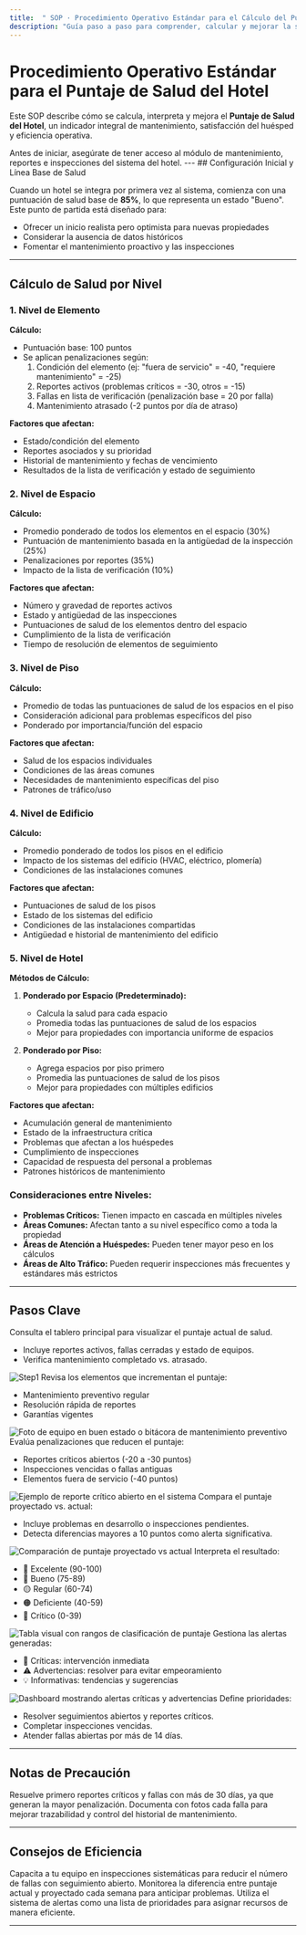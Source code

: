 ```yaml
---
title:  " SOP · Procedimiento Operativo Estándar para el Cálculo del Puntaje de Salud del Hotel"
description: "Guía paso a paso para comprender, calcular y mejorar la salud operativa de un hotel"
---
```


# Procedimiento Operativo Estándar para el Puntaje de Salud del Hotel

Este SOP describe cómo se calcula, interpreta y mejora el **Puntaje de Salud del Hotel**, un indicador integral de mantenimiento, satisfacción del huésped y eficiencia operativa.

<Note>
Antes de iniciar, asegúrate de tener acceso al módulo de mantenimiento, reportes e inspecciones del sistema del hotel.
</Note>
---
## Configuración Inicial y Línea Base de Salud

Cuando un hotel se integra por primera vez al sistema, comienza con una puntuación de salud base de **85%**, lo que representa un estado "Bueno". Este punto de partida está diseñado para:

- Ofrecer un inicio realista pero optimista para nuevas propiedades
- Considerar la ausencia de datos históricos
- Fomentar el mantenimiento proactivo y las inspecciones

---
## Cálculo de Salud por Nivel

### 1. Nivel de Elemento
**Cálculo:**
- Puntuación base: 100 puntos
- Se aplican penalizaciones según:
  1. Condición del elemento (ej: "fuera de servicio" = -40, "requiere mantenimiento" = -25)
  2. Reportes activos (problemas críticos = -30, otros = -15)
  3. Fallas en lista de verificación (penalización base = 20 por falla)
  4. Mantenimiento atrasado (-2 puntos por día de atraso)

**Factores que afectan:**
- Estado/condición del elemento
- Reportes asociados y su prioridad
- Historial de mantenimiento y fechas de vencimiento
- Resultados de la lista de verificación y estado de seguimiento

### 2. Nivel de Espacio
**Cálculo:**
- Promedio ponderado de todos los elementos en el espacio (30%)
- Puntuación de mantenimiento basada en la antigüedad de la inspección (25%)
- Penalizaciones por reportes (35%)
- Impacto de la lista de verificación (10%)

**Factores que afectan:**
- Número y gravedad de reportes activos
- Estado y antigüedad de las inspecciones
- Puntuaciones de salud de los elementos dentro del espacio
- Cumplimiento de la lista de verificación
- Tiempo de resolución de elementos de seguimiento

### 3. Nivel de Piso
**Cálculo:**
- Promedio de todas las puntuaciones de salud de los espacios en el piso
- Consideración adicional para problemas específicos del piso
- Ponderado por importancia/función del espacio

**Factores que afectan:**
- Salud de los espacios individuales
- Condiciones de las áreas comunes
- Necesidades de mantenimiento específicas del piso
- Patrones de tráfico/uso

### 4. Nivel de Edificio
**Cálculo:**
- Promedio ponderado de todos los pisos en el edificio
- Impacto de los sistemas del edificio (HVAC, eléctrico, plomería)
- Condiciones de las instalaciones comunes

**Factores que afectan:**
- Puntuaciones de salud de los pisos
- Estado de los sistemas del edificio
- Condiciones de las instalaciones compartidas
- Antigüedad e historial de mantenimiento del edificio

### 5. Nivel de Hotel
**Métodos de Cálculo:**
1. **Ponderado por Espacio (Predeterminado):** 
   - Calcula la salud para cada espacio
   - Promedia todas las puntuaciones de salud de los espacios
   - Mejor para propiedades con importancia uniforme de espacios

2. **Ponderado por Piso:**
   - Agrega espacios por piso primero
   - Promedia las puntuaciones de salud de los pisos
   - Mejor para propiedades con múltiples edificios

**Factores que afectan:**
- Acumulación general de mantenimiento
- Estado de la infraestructura crítica
- Problemas que afectan a los huéspedes
- Cumplimiento de inspecciones
- Capacidad de respuesta del personal a problemas
- Patrones históricos de mantenimiento

### Consideraciones entre Niveles:
- **Problemas Críticos:** Tienen impacto en cascada en múltiples niveles
- **Áreas Comunes:** Afectan tanto a su nivel específico como a toda la propiedad
- **Áreas de Atención a Huéspedes:** Pueden tener mayor peso en los cálculos
- **Áreas de Alto Tráfico:** Pueden requerir inspecciones más frecuentes y estándares más estrictos
---
## Pasos Clave

<Steps titleSize="h3">
  <Step title="Paso 1 · Identificar el Puntaje Actual" icon="circle-check" iconType="solid" stepNumber={1}>
    Consulta el tablero principal para visualizar el puntaje actual de salud.
    <ul>
      <li>Incluye reportes activos, fallas cerradas y estado de equipos.</li>
      <li>Verifica mantenimiento completado vs. atrasado.</li>
    </ul>
    <img src="/images/STEP1.png" alt="Step1" />
  </Step>

  <Step title="Paso 2 · Revisar Factores Positivos" icon="check" iconType="solid" stepNumber={2}>
    Revisa los elementos que incrementan el puntaje:
    <ul>
      <li>Mantenimiento preventivo regular</li>
      <li>Resolución rápida de reportes</li>
      <li>Garantías vigentes</li>
    </ul>
    <img src="/images/STEP2.png" alt="Foto de equipo en buen estado o bitácora de mantenimiento preventivo" />
  </Step>

  <Step title="Paso 3 · Detectar Factores Negativos" icon="flag" iconType="solid" stepNumber={3}>
    Evalúa penalizaciones que reducen el puntaje:
    <ul>
      <li>Reportes críticos abiertos (-20 a -30 puntos)</li>
      <li>Inspecciones vencidas o fallas antiguas</li>
      <li>Elementos fuera de servicio (-40 puntos)</li>
    </ul>
    <img src="/images/STEP3.png" alt="Ejemplo de reporte crítico abierto en el sistema" />
  </Step>

  <Step title="Paso 4 · Analizar Puntaje Proyectado" icon="chart-bar" iconType="solid" stepNumber={4}>
    Compara el puntaje proyectado vs. actual:
    <ul>
      <li>Incluye problemas en desarrollo o inspecciones pendientes.</li>
      <li>Detecta diferencias mayores a 10 puntos como alerta significativa.</li>
    </ul>
    <img src="/images/STEP4.png" alt="Comparación de puntaje proyectado vs actual" />
    <PhotoPlaceholder description="Gráfico comparativo entre puntaje actual y proyectado" />
  </Step>

  <Step title="Paso 5 · Clasificación del Puntaje" icon="star" iconType="solid" stepNumber={5}>
    Interpreta el resultado:
    <ul>
      <li>🌟 Excelente (90-100)</li>
      <li>💚 Bueno (75-89)</li>
      <li>🟡 Regular (60-74)</li>
      <li>🟠 Deficiente (40-59)</li>
      <li>🔴 Crítico (0-39)</li>
    </ul>
    <img src="/images/STEP5.png" alt="Tabla visual con rangos de clasificación de puntaje" />
  </Step>

  <Step title="Paso 6 · Alertas y Recomendaciones" icon="bell" iconType="solid" stepNumber={6}>
    Gestiona las alertas generadas:
    <ul>
      <li>🚨 Críticas: intervención inmediata</li>
      <li>⚠️ Advertencias: resolver para evitar empeoramiento</li>
      <li>💡 Informativas: tendencias y sugerencias</li>
    </ul>
    <img src="/images/STEP6.png" alt="Dashboard mostrando alertas críticas y advertencias" />
  </Step>

  <Step title="Paso 7 · Acciones para Mejorar" icon="wrench" iconType="solid" stepNumber={7}>
    Define prioridades:
    <ul>
      <li>Resolver seguimientos abiertos y reportes críticos.</li>
      <li>Completar inspecciones vencidas.</li>
      <li>Atender fallas abiertas por más de 14 días.</li>
    </ul>
    <PhotoPlaceholder description="Foto de personal técnico resolviendo fallas en campo" />
  </Step>
</Steps>

---

## Notas de Precaución

<Warning>
Resuelve primero reportes críticos y fallas con más de 30 días, ya que generan la mayor penalización.
</Warning>

<Warning>
Documenta con fotos cada falla para mejorar trazabilidad y control del historial de mantenimiento.
</Warning>

---

## Consejos de Eficiencia

<Tip>
Capacita a tu equipo en inspecciones sistemáticas para reducir el número de fallas con seguimiento abierto.
</Tip>

<Tip>
Monitorea la diferencia entre puntaje actual y proyectado cada semana para anticipar problemas.
</Tip>

<Tip>
Utiliza el sistema de alertas como una lista de prioridades para asignar recursos de manera eficiente.
</Tip>

---

